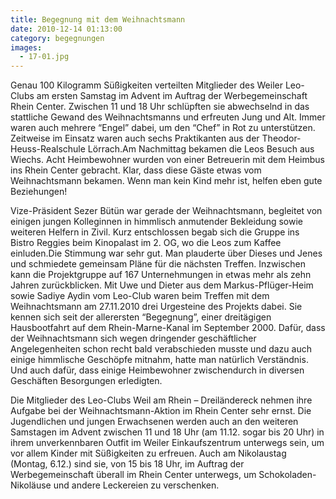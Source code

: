 ```yaml
---
title: Begegnung mit dem Weihnachtsmann
date: 2010-12-14 01:13:00
category: begegnungen
images:
  - 17-01.jpg
---
```


Genau 100 Kilogramm Süßigkeiten verteilten Mitglieder des Weiler Leo-Clubs am ersten Samstag im Advent im Auftrag der Werbegemeinschaft Rhein Center. Zwischen 11 und 18 Uhr schlüpften sie abwechselnd in das stattliche Gewand des Weihnachtsmanns und erfreuten Jung und Alt. Immer waren auch mehrere “Engel” dabei, um den “Chef” in Rot zu unterstützen. Zeitweise im Einsatz waren auch sechs Praktikanten aus der Theodor-Heuss-Realschule Lörrach.Am Nachmittag bekamen die Leos Besuch aus Wiechs. Acht Heimbewohner wurden von einer Betreuerin mit dem Heimbus ins Rhein Center gebracht. Klar, dass diese Gäste etwas vom Weihnachtsmann bekamen. Wenn man kein Kind mehr ist, helfen eben gute Beziehungen!

Vize-Präsident Sezer Bütün war gerade der Weihnachtsmann, begleitet von einigen jungen Kolleginnen in himmlisch anmutender Bekleidung sowie weiteren Helfern in Zivil. Kurz entschlossen begab sich die Gruppe ins Bistro Reggies beim Kinopalast im 2. OG, wo die Leos zum Kaffee einluden.Die Stimmung war sehr gut. Man plauderte über Dieses und Jenes und schmiedete gemeinsam Pläne für die nächsten Treffen. Inzwischen kann die Projektgruppe auf 167 Unternehmungen in etwas mehr als zehn Jahren zurückblicken. Mit Uwe und Dieter aus dem Markus-Pflüger-Heim sowie Sadiye Aydin vom Leo-Club waren beim Treffen mit dem Weihnachtsmann am 27.11.2010 drei Urgesteine des Projekts dabei. Sie kennen sich seit der allerersten “Begegnung”, einer dreitägigen Hausbootfahrt auf dem Rhein-Marne-Kanal im September 2000. Dafür, dass der Weihnachtsmann sich wegen dringender geschäftlicher Angelegenheiten schon recht bald verabschieden musste und dazu auch einige himmlische Geschöpfe mitnahm, hatte man natürlich Verständnis. Und auch dafür, dass einige Heimbewohner zwischendurch in diversen Geschäften Besorgungen erledigten.

Die Mitglieder des Leo-Clubs Weil am Rhein – Dreiländereck nehmen ihre Aufgabe bei der Weihnachtsmann-Aktion im Rhein Center sehr ernst. Die Jugendlichen und jungen Erwachsenen werden auch an den weiteren Samstagen im Advent zwischen 11 und 18 Uhr (am 11.12. sogar bis 20 Uhr) in ihrem unverkennbaren Outfit im Weiler Einkaufszentrum unterwegs sein, um vor allem Kinder mit Süßigkeiten zu erfreuen. Auch am Nikolaustag (Montag, 6.12.) sind sie, von 15 bis 18 Uhr, im Auftrag der Werbegemeinschaft überall im Rhein Center unterwegs, um Schokoladen-Nikoläuse und andere Leckereien zu verschenken.
